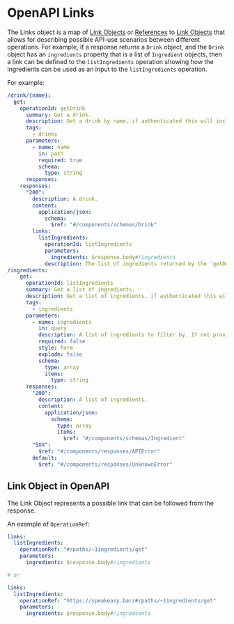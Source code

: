 # OpenAPI Links


The Links object is a map of [Link Objects](/openapi/paths/operations/responses/links#link-object) or [References](/openapi/references) to [Link Objects](/openapi/paths/operations/responses/links#link-object) that allows for describing possible API-use scenarios between different operations. For example, if a response returns a `Drink` object, and the `Drink` object has an `ingredients` property that is a list of `Ingredient` objects, then a link can be defined to the `listIngredients` operation showing how the ingredients can be used as an input to the `listIngredients` operation.

For example:

```yaml
/drink/{name}:
  get:
    operationId: getDrink
      summary: Get a drink.
      description: Get a drink by name, if authenticated this will include stock levels and product codes otherwise it will only include public information.
      tags:
        - drinks
      parameters:
        - name: name
          in: path
          required: true
          schema:
            type: string
      responses:
    responses:
      "200":
        description: A drink.
        content:
          application/json:
            schema:
              $ref: "#/components/schemas/Drink"
        links:
          listIngredients:
            operationId: listIngredients
            parameters:
              ingredients: $response.body#/ingredients
            description: The list of ingredients returned by the `getDrink` operation can be used as an input to the `listIngredients` operation, to retrieve additional details about the ingredients required to make the drink.
/ingredients:
    get:
      operationId: listIngredients
      summary: Get a list of ingredients.
      description: Get a list of ingredients, if authenticated this will include stock levels and product codes otherwise it will only include public information.
      tags:
        - ingredients
      parameters:
        - name: ingredients
          in: query
          description: A list of ingredients to filter by. If not provided all ingredients will be returned.
          required: false
          style: form
          explode: false
          schema:
            type: array
            items:
              type: string
      responses:
        "200":
          description: A list of ingredients.
          content:
            application/json:
              schema:
                type: array
                items:
                  $ref: "#/components/schemas/Ingredient"
        "5XX":
          $ref: "#/components/responses/APIError"
        default:
          $ref: "#/components/responses/UnknownError"
```

## Link Object in OpenAPI

The Link Object represents a possible link that can be followed from the response.

<Table
  title="Link Object Fields"
  data={[
    {
      field: "`operationId`",
      type: "String",
      required: "✅",
      description: "The `operationId` of an [operation](/openapi/paths/operations) that exists in the document. Use either this field or the `operationRef` field, not both."
    },
    {
      field: "`operationRef`",
      type: "String",
      required: "✅",
      description: "Either a [Relative Reference](/openapi/references#relative-references) or [Absolute Reference](/openapi/references#absolute-references) to an [operation](/openapi/paths/operations) that exists in the document. Use either this field or the `operationId` field, not both."
    },
    {
      field: "`description`",
      type: "String",
      required: "",
      description: "A description of the link and intentions for its use. This may contain [CommonMark syntax](https://spec.commonmark.org/) to provide a rich description."
    },
    {
      field: "`parameters`",
      type: "Map[string, any \\| [{Expression}](/openapi/references#runtime-expression)]",
      required: "",
      description: "A map of parameters to pass to the linked operation. The key is the name of the parameter and the value is either a constant value or an [Expression](/openapi/references#runtime-expression) that will be evaluated.\n\nThe parameter name can also be qualified with the location of the parameter, for example, `path.parameter_name` or `query.parameter_name`"
    },
    {
      field: "`requestBody`",
      type: "Any \\| [{Expression}](/openapi/references#runtime-expression)",
      required: "",
      description: "A constant value or [Expression](/openapi/references#runtime-expression) that will be used as the request body when calling the linked operation."
    },
    {
      field: "`server`",
      type: "[Server Object](/openapi/servers)",
      required: "",
      description: "An optional server to be used by the linked operation."
    },
    {
      field: "`x-*`",
      type: "[Extensions](/openapi/extensions)",
      required: "",
      description: "Any number of extension fields can be added to the link object that can be used by tooling and vendors."
    }
  ]}
  columns={[
    {
      key: "field",
      header: "Field"
    },
    {
      key: "type",
      header: "Type"
    },
    {
      key: "required",
      header: "Required"
    },
    {
      key: "description",
      header: "Description"
    }
  ]}
/>

An example of `OperationRef`:

```yaml
links:
  listIngredients:
    operationRef: "#/paths/~1ingredients/get"
    parameters:
      ingredients: $response.body#/ingredients

# or

links:
  listIngredients:
    operationRef: "https://speakeasy.bar/#/paths/~1ingredients/get"
    parameters:
      ingredients: $response.body#/ingredients
```
